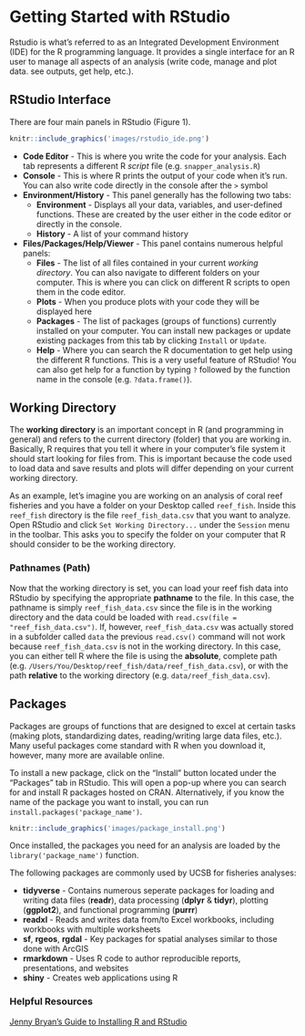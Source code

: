 # Getting Started with RStudio
Rstudio is what's referred to as an Integrated Development Environment (IDE) for the R programming language. It provides a single interface for an R user to manage all aspects of an analysis (write code, manage and plot data. see outputs, get help, etc.). 

## RStudio Interface
There are four main panels in RStudio (Figure 1).

```r
knitr::include_graphics('images/rstudio_ide.png')
```

+ **Code Editor** - This is where you write the code for your analysis. Each tab represents a different R *script* file (e.g. `snapper_analysis.R`)
+ **Console** - This is where R prints the output of your code when it's run. You can also write code directly in the console after the `>` symbol
+ **Environment/History** - This panel generally has the following two tabs:
    + **Environment** - Displays all your data, variables, and user-defined functions. These are created by the user either in the code editor or directly in the console.
    + **History** - A list of your command history
+ **Files/Packages/Help/Viewer** - This panel contains numerous helpful panels:
    + **Files** - The list of all files contained in your current *working directory*. You can also navigate to different folders on your computer. This is where you can click on different R scripts to open them in the code editor.
    + **Plots** - When you produce plots with your code they will be displayed here
    + **Packages** - The list of packages (groups of functions) currently installed on your computer. You can install new packages or update existing packages from this tab by clicking `Install` or `Update`.
    + **Help** - Where you can search the R documentation to get help using the different R functions. This is a very useful feature of RStudio! You can also get help for a function by typing `?` followed by the function name in the console (e.g. `?data.frame()`).
    
## Working Directory{#work-dir}
The **working directory** is an important concept in R (and programming in general) and refers to the current directory (folder) that you are working in. Basically, R requires that you tell it where in your computer's file system it should start looking for files from. This is important because the code used to load data and save results and plots will differ depending on your current working directory. 

As an example, let's imagine you are working on an analysis of coral reef fisheries and you have a folder on your Desktop called `reef_fish`. Inside this `reef_fish` directory is the file `reef_fish_data.csv` that you want to analyze. Open RStudio and click `Set Working Directory...` under the `Session` menu in the toolbar. This asks you to specify the folder on your computer that R should consider to be the working directory. 

### Pathnames (Path)
Now that the working directory is set, you can load your reef fish data into RStudio by specifying the appropriate **pathname** to the file. In this case, the pathname is simply `reef_fish_data.csv` since the file is in the working directory and the data could be loaded with `read.csv(file = "reef_fish_data.csv")`. If, however, `reef_fish_data.csv` was actually stored in a subfolder called `data` the previous `read.csv()` command will not work because `reef_fish_data.csv` is not in the working directory. In this case, you can either tell R where the file is using the **absolute**, complete path (e.g. `/Users/You/Desktop/reef_fish/data/reef_fish_data.csv`), or with the path **relative** to the working directory (e.g. `data/reef_fish_data.csv`). 

## Packages
Packages are groups of functions that are designed to excel at certain tasks (making plots, standardizing dates, reading/writing large data files, etc.). Many useful packages come standard with R when you download it, however, many more are available online. 

To install a new package, click on the "Install" button located under the "Packages" tab in RStudio. This will open a pop-up where you can search for and install R packages hosted on CRAN. Alternatively, if you know the name of the package you want to install, you can run `install.packages('package_name')`.

```r
knitr::include_graphics('images/package_install.png')
```

Once installed, the packages you need for an analysis are loaded by the `library('package_name')` function. 

The following packages are commonly used by UCSB for fisheries analyses:

+ **tidyverse** -  Contains numerous seperate packages for loading and writing data files (**readr**), data processing (**dplyr** & **tidyr**), plotting (**ggplot2**), and functional programming (**purrr**)
+ **readxl** - Reads and writes data from/to Excel workbooks, including workbooks with multiple worksheets
+ **sf**, **rgeos**, **rgdal** - Key packages for spatial analyses similar to those done with ArcGIS
+ **rmarkdown** - Uses R code to author reproducible reports, presentations, and websites
+ **shiny** - Creates web applications using R

### Helpful Resources
[Jenny Bryan's Guide to Installing R and RStudio](http://stat545.com/block000_r-rstudio-install.html)
